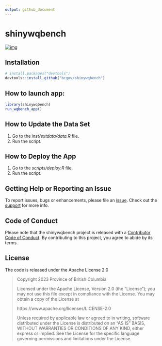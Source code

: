 ```yaml
---
output: github_document
---
```


# shinywqbench

<!-- badges: start -->
[![img](https://img.shields.io/badge/Lifecycle-Experimental-339999)](https://github.com/bcgov/repomountie/blob/master/doc/lifecycle-badges.md)
<!-- badges: end -->

## Installation

``` r
# install.packages("devtools")
devtools::install_github("bcgov/shinywqbench")
```

## How to launch app:

``` r
library(shinywqbench)
run_wqbench_app()
```

## How to Update the Data Set

1. Go to the *inst/extdata/data.R* file.
2. Run the script.

## How to Deploy the App

1. Go to the *scripts/deploy.R* file.
2. Run the script.

## Getting Help or Reporting an Issue

To report issues, bugs or enhancements, please file an [issue](https://github.com/bcgov/wqbench/issues). 
Check out the [support](https://github.com/bcgov/wqbench/blob/main/.github/SUPPORT.md) for more info. 

## Code of Conduct

Please note that the shinywqbench project is released with a [Contributor Code of Conduct](https://contributor-covenant.org/version/2/1/CODE_OF_CONDUCT.html). By contributing to this project, you agree to abide by its terms.

## License 

The code is released under the Apache License 2.0

> Copyright 2023 Province of British Columbia
> 
> Licensed under the Apache License, Version 2.0 (the "License");
> you may not use this file except in compliance with the License.
> You may obtain a copy of the License at 
> 
> https://www.apache.org/licenses/LICENSE-2.0
> 
> Unless required by applicable law or agreed to in writing, software
> distributed under the License is distributed on an "AS IS" BASIS,
> WITHOUT WARRANTIES OR CONDITIONS OF ANY KIND, either express or implied.
> See the License for the specific language governing permissions and
> limitations under the License.